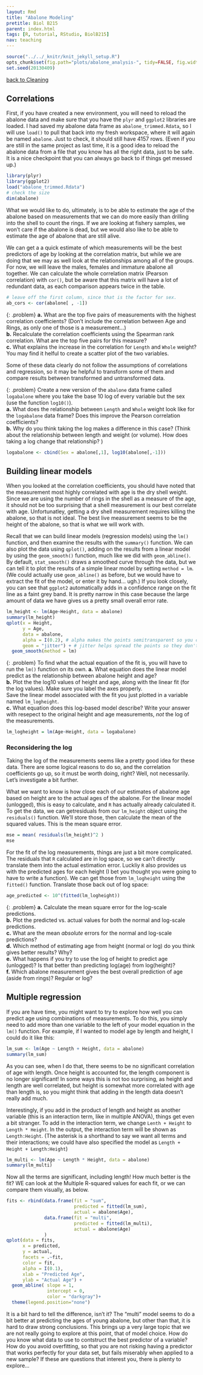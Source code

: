 ```yaml
---
layout: Rmd
title: "Abalone Modeling"
pretitle: Biol B215
parent: index.html
tags: [R, tutorial, RStudio, BiolB215]
nav: teaching
---
```


```r
source("../../_knitr/knit_jekyll_setup.R")
opts_chunk$set(fig.path="plots/abalone_analysis-", tidy=FALSE, fig.width=6.5, fig.height=5, cache=TRUE, cache.extra=rand_seed)
set.seed(20130409)
```

[back to Cleaning](abalone_cleaning.html)

## Correlations 
First, if you have created a new environment, you will need to reload the abalone data and make sure that you have the `plyr` and  `ggplot2` libraries are loaded.  I had saved my abalone data frame as `abalone_trimmed.Rdata`, so I will use `load()` to pull that back into my fresh workspace, where it will again be named `abalone`. Just to check, it should still have 4157 rows. (Even if you are still in the same project as last time, it is a good idea to reload the abalone data from a file that you know has all the right data, just to be safe. It is a nice checkpoint that you can always go back to if things get messed up.)

```r
library(plyr)
library(ggplot2)
load("abalone_trimmed.Rdata")
# check the size
dim(abalone)
```

What we would like to do, ultimately, is to be able to estimate the age of the abalone based on measurements that we can do more easily than drilling into the shell to count the rings. If we are looking at fishery samples, we won't care if the abalone is dead, but we would also like to be able to estimate the age of  abalone that are still alive. 

We can get a a quick estimate of which measurements will be the best predictors of age by looking at the correlation matrix, but while we are doing that we may as well look at the relationships among all of the groups. For now, we will leave the males, females and immature abalone all together. We can calculate the whole correlation matrix (Pearson correlation) with `cor()`, but be aware that this matrix will have a lot of redundant data, as each comparison appears twice in the table.

```r
# leave off the first column, since that is the factor for sex.
ab_cors <- cor(abalone[ , -1]) 
```

{: .problem}
**a.** What are the top five pairs of measurements with the highest correlation coefficients? (Don't include the correlation between Age and Rings, as only one of those is a measurement...)  
**b.** Recalculate the correlation coefficients using the Spearman rank correlation. What are the top five pairs for this measure?  
**c.** What explains the increase in the correlation for `Length` and `Whole` weight? You may find it helful to create a scatter plot of the two variables.  


Some of these data clearly do not follow the assumptions of correlations and regression, so it may be helpful to transform some of them and compare results between transformed and untransformed data.

{: .problem}
Create a new version of the `abalone` data frame called `logabalone` where you take the base 10 log of every variable but the sex (use the function `log10()`).  
**a.** What does the relationship between `Length` and `Whole` weight look like for the `logabalone` data frame? Does this improve the Pearson correlation coefficients?    
**b.** Why do you think taking the log makes a difference in this case? (Think about the relationship between length and weight (or volume). How does taking a log change that relationship? )



```r
logabalone <- cbind(Sex = abalone[,1], log10(abalone[,-1]))
```


## Building linear models
When you looked at the correlation coefficients, you should have noted that the measurement most highly correlated with age is the dry shell weight. Since we are using the number of rings in the shell as a measure of the age, it should not be too surprising that a shell measurement is our best correlate with age. Unfortunatley, getting a dry shell measurement requires killing the abalone, so that is not ideal. The best live measurement seems to be the height of the abalone, so that is what we will work with.

Recall that we can build linear models (regression models) using the `lm()` function, and then examine the results with the `summary()` function. We can also plot the data using `qplot()`, adding on the results from a linear model by using the `geom_smooth()` function, much like we did with `geom_abline()`. By default, `stat_smooth()` draws a smoothed curve through the data, but we can tell it to plot the results of a simple linear model by setting `method = lm`.  (We could actually use `geom_abline()` as before, but we would have to extract the fit of the model, or enter it by hand... ugh.) If you look closely, you can see that `ggplot2` automatically adds in a confidence range on the fit line as a faint grey band. It is pretty narrow in this case because the large amount of data we have gives us a pretty small overall error rate.

```r
lm_height <- lm(Age~Height, data = abalone)
summary(lm_height)
qplot(x = Height, 
      y = Age, 
      data = abalone,
      alpha = I(0.2), # alpha makes the points semitransparent so you can see stacked points
      geom = "jitter") + # jitter helps spread the points so they don't stack so much
  geom_smooth(method = lm)
```

{: .problem}
To find what the actual equation of the fit is, you will have to run the `lm()` function on its own.
**a.** What equation does the linear model predict as the relationship between abalone height and age?  
**b.** Plot the the log10 values of height and age, along with the linear fit (for the log values). Make sure you label the axes properly.  
Save the linear model associated with the fit you just plotted in a variable named `lm_logheight`.  
**c.** What equation does this log-based model describe? Write your answer with resepect to the original height and age measurements, *not* the log of the measurements. 


```r
lm_logheight = lm(Age~Height, data = logabalone)
```

### Reconsidering the log
Taking the log of the measurements seems like a pretty good idea for these data. There are some logical reasons to do so, and the correlation coefficients go up, so it must be worth doing, right? Well, not necessarily. Let's investigate a bit further.

What we want to know is how close each of our estimates of abalone age based on height are to the actual ages of the abalone. For the linear model (unlogged), this is easy to calculate, and `R` has actually already calculated it. To get the data, we can getresiduals from our `lm_height` object using the `residuals()` function. We'll store those, then calculate the mean of the squared values. This is the mean square error.

```r
mse = mean( residuals(lm_height)^2 )
mse
```

For the fit of the log measurements, things are just a bit more complicated. The residuals that `R` calculated are in log space, so we can't directly translate them into the actual estimation error. Luckliy `R` also provides us with the predicted ages for each height (I bet you thought you were going to have to write a function). We can get those from  `lm_logheight` using the `fitted()` function. Translate those back out of log space:

```r
age_predicted <- 10^(fitted(lm_logheight))
```

{: .problem}
**a.** Calculate the mean square error for the log-scale predictions.  
**b.** Plot the predicted vs. actual values for both the normal and log-scale predictions.  
**c.** What are the mean *absolute* errors for the normal and log-scale predictions?  
**d.** Which method of estimating age from height (normal or log) do you think gives better results? Why?  
**e.** What happens if you try to use the log of height to predict age (unlogged)? Is that better than predicting log(age) from log(height)?  
**f.** Which abalone measurement gives the best overall prediction of age (aside from rings)? Regular or log?





## Multiple regression
If you are have time, you might want to try to explore how well you can predict age using combinations of measurements. To do this, you simply need to add more than one variable to the left of your model equation in the `lm()` function.  For example, if I wanted to model age by length and height, I could do it like this:

```r
lm_sum <- lm(Age ~ Length + Height, data = abalone)
summary(lm_sum)
```

As you can see, when I do that, there seems to be no significant correlation of age with length. Once height is accounted for, the length component is no longer significant! In some ways this is not too surprising, as height and length are well correlated, but height is somewhat more correlated with age than length is, so you might think that adding in the length data doesn't really add much. 

Interestingly, if you add in the product of length and height as another variable (this is an interaction term, like in multiple  ANOVA), things get even a bit stranger. To add in the interaction term, we change `Lenth + Height` to `Length * Height`. In the output, the interaction term will be shown as `Length:Height`. (The asterisk is a shorthand to say we want all terms and their interactions; we could have also specified the model as `Length + Height + Length:Height`)

```r
lm_multi <- lm(Age ~ Length * Height, data = abalone)
summary(lm_multi)
```

Now all the terms are significant, including length! How much better is the fit? WE can look at the Multiple R-squared values for each fit, or we can compare them visually, as below.

```r
fits <- rbind(data.frame(fit = "sum", 
                         predicted = fitted(lm_sum), 
                         actual = abalone$Age),
              data.frame(fit = "multi",
                         predicted = fitted(lm_multi), 
                         actual = abalone$Age)
              )
qplot(data = fits,
      x = predicted,
      y = actual,
      facets = .~fit,
      color = fit,
      alpha = I(0.1),
      xlab = "Predicted Age",
      ylab = "Actual Age") +
  geom_abline( slope = 1, 
               intercept = 0,
               color = "darkgray")+
  theme(legend.position="none")
```

It is a bit hard to tell the difference, isn't it? The "multi" model seems to do a bit better at predicting the ages of young abalone, but other than that, it is hard to draw strong conclusions. This brings up a very large topic that we are not really going to explore at this point, that of model choice. How do you know what data to use to contstruct the best predictor of a variable? How do you avoid overfitting, so that you are not risking having a predictor that works perfectly for your data set, but fails miserably when applied to a new sample? If these are questions that interest you, there is plenty to explore...


